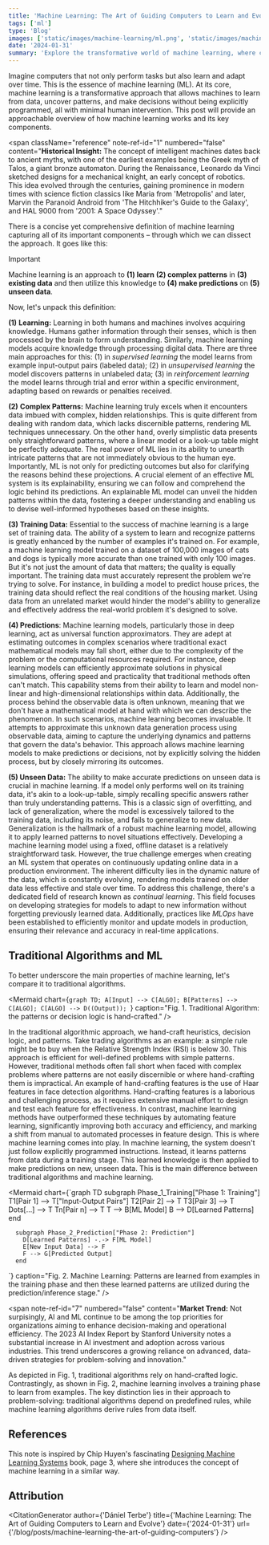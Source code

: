 ```yaml
---
title: 'Machine Learning: The Art of Guiding Computers to Learn and Evolve'
tags: ['ml']
type: 'Blog'
images: ['static/images/machine-learning/ml.png', 'static/images/machine-learning/algo.png']
date: '2024-01-31'
summary: 'Explore the transformative world of machine learning, where computers learn from data, uncover patterns, and make decisions without explicit programming. Discover the core components of machine learning and its historical evolution.'
---
```


Imagine computers that not only perform tasks but also learn and adapt over time. This is the essence of machine learning (ML). At its core, machine learning is a transformative approach that allows machines to learn from data, uncover patterns, and make decisions without being explicitly programmed, all with minimal human intervention. This post will provide an approachable overview of how machine learning works and its key components.

<span
  className="reference"
  note-ref-id="1"
  numbered="false"
  content="<strong>Historical Insight:</strong> The concept of intelligent machines dates back to ancient myths, with one of the earliest
    examples being the Greek myth of Talos, a giant bronze automaton. During the Renaissance, Leonardo da Vinci
    sketched designs for a mechanical knight, an early concept of robotics. This idea evolved through the centuries,
    gaining prominence in modern times with science fiction classics like Maria from 'Metropolis' and later,
    Marvin the Paranoid Android from 'The Hitchhiker's Guide to the Galaxy', and HAL 9000 from '2001: A Space Odyssey'."
></span>

There is a concise yet comprehensive definition of machine learning capturing all of its important components – through which we can dissect the approach. It goes like this:

> [!IMPORTANT]
> Machine learning is an approach to **(1) learn** **(2) complex patterns** in **(3) existing data** and then utilize this knowledge to **(4) make predictions** on **(5) unseen data**.

Now, let's unpack this definition:

**(1)** **Learning:** Learning in both humans and machines involves acquiring knowledge. Humans gather information through their senses, which is then processed by the brain to form understanding. Similarly, machine learning models acquire knowledge through processing digital data. There are three main approaches for this: (1) in _supervised learning_ the model learns from example input-output pairs (labeled data); (2) in _unsupervised learning_ the model discovers patterns in unlabeled data; (3) in _reinforcement learning_ the model learns through trial and error within a specific environment, adapting based on rewards or penalties received. <span className="reference" note-ref-id="2" numbered="true" content="<strong>Analogy:</strong> Supervised learning is like teaching a child with flashcards, unsupervised learning is like letting them explore a room, and reinforcement learning is like teaching them to score a goal by trial and error."></span>

**(2)** **Complex Patterns:** Machine learning truly excels when it encounters data imbued with complex, hidden relationships. This is quite different from dealing with random data, which lacks discernible patterns, rendering ML techniques unnecessary. On the other hand, overly simplistic data presents only straightforward patterns, where a linear model or a look-up table might be perfectly adequate. The real power of ML lies in its ability to unearth intricate patterns that are not immediately obvious to the human eye. Importantly, ML is not only for predicting outcomes but also for clarifying the reasons behind these projections. A crucial element of an effective ML system is its explainability, ensuring we can follow and comprehend the logic behind its predictions<span note-ref-id="3" numbered="true" content="Explainability in ML is akin to a teacher who not only provides the answer but also explains the 'why' and 'how' behind it."></span>. An explainable ML model can unveil the hidden patterns within the data, fostering a deeper understanding and enabling us to devise well-informed hypotheses based on these insights.

**(3) Training Data:** Essential to the success of machine learning is a large set of training data. The ability of a system to learn and recognize patterns is greatly enhanced by the number of examples it's trained on. For example, a machine learning model trained on a dataset of 100,000 images of cats and dogs is typically more accurate than one trained with only 100 images. But it's not just the amount of data that matters; the quality is equally important. The training data must accurately represent the problem we're trying to solve. For instance, in building a model to predict house prices, the training data should reflect the real conditions of the housing market. Using data from an unrelated market would hinder the model's ability to generalize and effectively address the real-world problem it's designed to solve.

**(4) Predictions**: Machine learning models, particularly those in deep learning, act as universal function approximators. They are adept at estimating outcomes in complex scenarios where traditional exact mathematical models may fall short, either due to the complexity of the problem or the computational resources required. For instance, deep learning models can efficiently approximate solutions in physical simulations, offering speed and practicality that traditional methods often can't match. This capability stems from their ability to learn and model non-linear and high-dimensional relationships within data. Additionally, the process behind the observable data is often unknown, meaning that we don't have a mathematical model at hand with which we can describe the phenomenon. In such scenarios, machine learning becomes invaluable. It attempts to approximate this unknown data generation process using observable data, aiming to capture the underlying dynamics and patterns that govern the data's behavior. This approach allows machine learning models to make predictions or decisions, not by explicitly solving the hidden process, but by closely mirroring its outcomes.

**(5) Unseen Data:** The ability to make accurate predictions on unseen data is crucial in machine learning. If a model only performs well on its training data, it's akin to a look-up-table, simply recalling specific answers rather than truly understanding patterns<span note-ref-id="4" numbered="true" content="A model that only performs well on its training data is akin to a student who memorizes course material verbatim rather than understanding the underlying phenomenons; in unfamiliar situations, both will likely underperform."></span>. This is a classic sign of overfitting, and lack of generalization, where the model is excessively tailored to the training data, including its noise, and fails to generalize to new data. Generalization is the hallmark of a robust machine learning model, allowing it to apply learned patterns to novel situations effectively<span note-ref-id="5" numbered="true" content="A model that doesn't generalize is like a musician who can only play songs they've practiced, but cannot improvise on new tunes."></span>. Developing a machine learning model using a fixed, offline dataset is a relatively straightforward task. However, the true challenge emerges when creating an ML system that operates on continuously updating online data in a production environment. The inherent difficulty lies in the dynamic nature of the data, which is constantly evolving, rendering models trained on older data less effective and stale over time<span note-ref-id="6" numbered="true" content="Buddha's teachings revolve around the concept of 'anicca', or impermanence, which emphasizes that everything is constantly changing. Just like 'anicca' teaches that nothing stays the same, machine learning in dynamic environments must continue to evolve, adapting to the changing nature of real-world data"></span>. To address this challenge, there's a dedicated field of research known as _continual learning_. This field focuses on developing strategies for models to adapt to new information without forgetting previously learned data. Additionally, practices like _MLOps_ have been established to efficiently monitor and update models in production, ensuring their relevance and accuracy in real-time applications.

## Traditional Algorithms and ML

To better underscore the main properties of machine learning, let's compare it to traditional algorithms.

<Mermaid
  chart={`graph TD;
    A[Input] --> C[ALGO];
    B[Patterns] --> C[ALGO];
    C[ALGO] --> D((Output));
   `}
  caption="Fig. 1. Traditional Algorithm: the patterns or decision logic is hand-crafted."
/>

In the traditional algorithmic approach, we hand-craft heuristics, decision logic, and patterns. Take trading algorithms as an example: a simple rule might be to buy when the Relative Strength Index (RSI) is below 30<span note-ref-id="7" numbered="true" content="<strong>Understanding RSI:</strong> The Relative Strength Index (RSI) is a popular technical indicator used in trading. It measures the speed and change of price movements, typically on a scale from 0 to 100. An RSI below 30 often signals that a stock is oversold and potentially undervalued, prompting traders to consider buying. Conversely, an RSI above 70 may indicate an overbought, possibly overvalued condition, suggesting a selling opportunity. This simple yet powerful tool helps traders make informed decisions based on market trends."></span>. This approach is efficient for well-defined problems with simple patterns. However, traditional methods often fall short when faced with complex problems where patterns are not easily discernible or where hand-crafting them is impractical. An example of hand-crafting features is the use of Haar features in face detection algorithms. Hand-crafting features is a laborious and challenging process, as it requires extensive manual effort to design and test each feature for effectiveness. In contrast, machine learning methods have outperformed these techniques by automating feature learning, significantly improving both accuracy and efficiency, and marking a shift from manual to automated processes in feature design. This is where machine learning comes into play. In machine learning, the system doesn't just follow explicitly programmed instructions. Instead, it learns patterns from data during a training stage. This learned knowledge is then applied to make predictions on new, unseen data. This is the main difference between traditional algorithms and machine learning.

<Mermaid
  chart={`graph TD
    subgraph Phase_1_Training["Phase 1: Training"]
      T1[Pair 1] --> T["Input-Output Pairs"]
      T2[Pair 2] --> T
      T3[Pair 3] --> T
      Dots[...] --> T
      Tn[Pair n] --> T
      T --> B[ML Model]
      B --> D[Learned Patterns]
    end

      subgraph Phase_2_Prediction["Phase 2: Prediction"]
        D[Learned Patterns] -.-> F[ML Model]
        E[New Input Data] --> F
        F --> G[Predicted Output]
      end

`}
caption="Fig. 2. Machine Learning: Patterns are learned from examples in the training phase and then these learned patterns are utilized during the prediction/inference stage."
/>

<span
  note-ref-id="7"
  numbered="false"
  content="<strong>Market Trend:</strong> Not surpisingly, AI and ML continue to be among the top priorities for organizations aiming to enhance decision-making and operational efficiency. The 2023 AI Index Report by Stanford University notes a substantial increase in AI investment and adoption across various industries. This trend underscores a growing reliance on advanced, data-driven strategies for problem-solving and innovation."
></span>

As depicted in Fig. 1, traditional algorithms rely on hand-crafted logic. Contrastingly, as shown in Fig. 2, machine learning involves a training phase to learn from examples.
The key distinction lies in their approach to problem-solving: traditional algorithms depend on predefined rules, while machine learning algorithms derive rules from data itself.

## References

This note is inspired by Chip Huyen's fascinating [Designing Machine Learning Systems](https://www.oreilly.com/library/view/designing-machine-learning/9781098107956/) book, page 3, where she introduces the concept of machine learning in a similar way.

## Attribution

<CitationGenerator
  author={'Dániel Terbe'}
  title={'Machine Learning: The Art of Guiding Computers to Learn and Evolve'}
  date={'2024-01-31'}
  url={'/blog/posts/machine-learning-the-art-of-guiding-computers'}
/>
